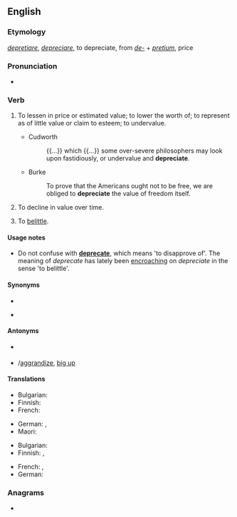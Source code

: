 ==English==

===Etymology===
{{etyl|la|en}} ''[[depretiare]]'', ''[[depreciare]]'', to depreciate, from ''[[de-#Latin|de-]]'' + ''[[pretium]]'', price

===Pronunciation===
* {{a|UK}} {{IPA|/dɪˈpɹiːʃɪeɪt/|lang=en}}

===Verb===
{{en-verb|depreciat}}

# {{lb|en|transitive}} To lessen in price or estimated value; to lower the worth of; to represent as of little value or claim to esteem; to undervalue.
#* {{rfdate}} Cudworth
#*: {{...}} which {{...}} some over-severe philosophers may look upon fastidiously, or undervalue and '''depreciate'''.
#* {{rfdate}} Burke
#*: To prove that the Americans ought not to be free, we are obliged to '''depreciate''' the value of freedom itself.
# {{lb|en|intransitive}} To decline in value over time.
# {{lb|en|transitive}} To [[belittle]].

====Usage notes====
* Do not confuse with '''[[deprecate]]''', which means 'to disapprove of'. The meaning of ''deprecate'' has lately been [[encroach]]ing on ''depreciate'' in the sense 'to belittle'.

====Synonyms====
* {{sense|reduce in value over time}}
* {{sense|belittle}} {{l|en|do down}}

====Antonyms====
* {{sense|reduce in value over time}} {{l|en|appreciate}}
* {{sense|belittle}} {{l|en|aggrandise}}/[[aggrandize]], [[big up]] {{qualifier|slang}}

====Translations====
{{trans-top|To reduce in value over time}}
* Bulgarian: {{t+|bg|обезценявам}}
* Finnish: {{t+|fi|laskea}}
* French: {{t+|fr|déprécier}}
{{trans-mid}}
* German: {{t+|de|abwerten}}, {{t+|de|entwerten}}
* Maori: {{t|mi|whakaheke uara}}
{{trans-bottom}}

{{trans-top|To [[belittle]]}}
* Bulgarian: {{t+|bg|подценявам}}
* Finnish: {{t|fi|vähätellä}}, {{t+|fi|väheksyä}}
{{trans-mid}}
* French: {{t+|fr|déprécier}}, {{t+|fr|rabaisser}}
* German: {{t+|de|herabsetzen}}
{{trans-bottom}}

===Anagrams===
* {{anagrams|en|etacepride}}